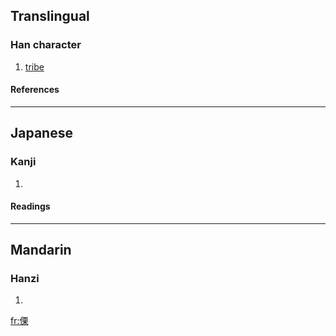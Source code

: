 ==Translingual==
===Han character===
{{Han char|rn=9|rad=人|as=10|sn=12|four=|canj=人一田木 (OMWD)}}
# [[tribe]]
====References====
{{Han ref|kx=0112.220|dkj=00942|hdz=10202.010|uh=5088|ud=20616}}
----
==Japanese==
===Kanji===
{{ja-kanji|grade=|rs=人10}}
# {{defn|Japanese}} 
====Readings====
{{ja-readings|on=[[りつ]] (ritsu), [[りち]] (richi)|kun=}}
----
==Mandarin==
===Hanzi===
{{cmn-hanzi|pin=[[lì]] ([[li4]])|wg=li<sup>4</sup>}}
# {{defn|Mandarin}}

[[fr:傈]]